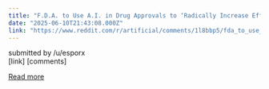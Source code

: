 ```yaml
---
title: "F.D.A. to Use A.I. in Drug Approvals to ‘Radically Increase Efficiency’. With a Trump-driven reduction of nearly 2,000 employees, agency officials view artificial intelligence as a way to speed drugs to the market."
date: "2025-06-10T21:43:08.000Z"
link: "https://www.reddit.com/r/artificial/comments/1l8bbp5/fda_to_use_ai_in_drug_approvals_to_radically/"
---
```


submitted by    /u/esporx  
 [link]   [comments]

[Read more](https://www.reddit.com/r/artificial/comments/1l8bbp5/fda_to_use_ai_in_drug_approvals_to_radically/)
